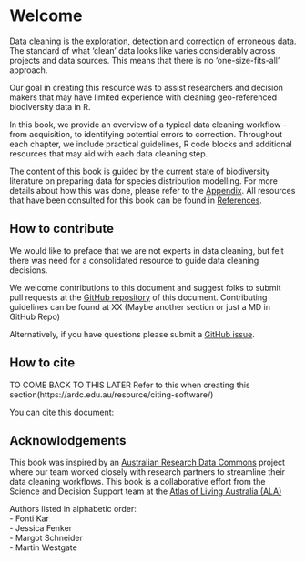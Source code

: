 # Welcome {.unnumbered}

Data cleaning is the exploration, detection and correction of erroneous data. The standard of what 'clean' data looks like varies considerably across projects and data sources. This means that there is no 'one-size-fits-all' approach.

Our goal in creating this resource was to assist researchers and decision makers that may have limited experience with cleaning geo-referenced biodiversity data in R.

In this book, we provide an overview of a typical data cleaning workflow - from acquisition, to identifying potential errors to correction. Throughout each chapter, we include practical guidelines, R code blocks and additional resources that may aid with each data cleaning step.

The content of this book is guided by the current state of biodiversity literature on preparing data for species distribution modelling. For more details about how this was done, please refer to the  [Appendix](appendix.qmd). All resources that have been consulted for this book can be found in [References](references.qmd).

## How to contribute

We would like to preface that we are not experts in data cleaning, but felt there was need for a consolidated resource to guide data cleaning decisions.

We welcome contributions to this document and suggest folks to submit pull requests at the [GitHub repository](https://github.com/AtlasOfLivingAustralia/cleaning_data) of this document. Contributing guidelines can be found at XX (Maybe another section or just a MD in GitHub Repo)

Alternatively, if you have questions please submit a [GitHub issue](https://github.com/AtlasOfLivingAustralia/cleaning_data/issues).

## How to cite

TO COME BACK TO THIS LATER Refer to this when creating this section(https://ardc.edu.au/resource/citing-software/)

You can cite this document:

## Acknowlodgements {.unnumbered}

This book was inspired by an [Australian Research Data Commons](https://ardc.edu.au/) project where our team worked closely with research partners to streamline their data cleaning workflows. This book is a collaborative effort from the Science and Decision Support team at the [Atlas of Living Australia (ALA)](https://www.ala.org.au/)

Authors listed in alphabetic order:\
- Fonti Kar\
- Jessica Fenker\
- Margot Schneider\
- Martin Westgate
